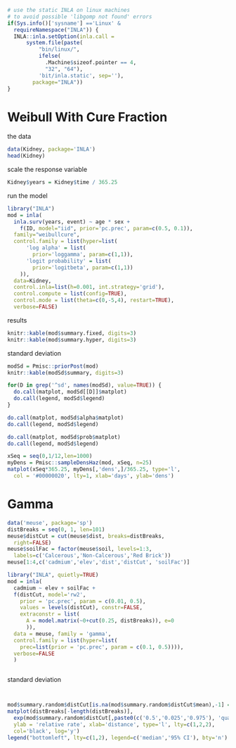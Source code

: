 <!--
%\VignetteEngine{knitr::rmarkdown}
%\VignetteIndexEntry{INLA examples}
-->

```r
# use the static INLA on linux machines
# to avoid possible 'libgomp not found' errors
if(Sys.info()['sysname'] =='Linux' &
  requireNamespace("INLA")) {   
  INLA::inla.setOption(inla.call = 
      system.file(paste(
          "bin/linux/",          
          ifelse(
            .Machine$sizeof.pointer == 4, 
            "32", "64"),
          'bit/inla.static', sep=''),
        package="INLA")) 
}
```


# Weibull With Cure Fraction

the data
```r
data(Kidney, package='INLA')
head(Kidney)
```

scale the response variable
```r
Kidney$years = Kidney$time / 365.25
```




run the model 

```r
library("INLA")
mod = inla(
  inla.surv(years, event) ~ age * sex + 
    f(ID, model="iid", prior='pc.prec', param=c(0.5, 0.1)), 
  family="weibullcure", 
  control.family = list(hyper=list(
      'log alpha' = list(
        prior='loggamma', param=c(1,1)),
      'logit probability' = list(
        prior='logitbeta', param=c(1,1))
    )),
  data=Kidney, 
  control.inla=list(h=0.001, int.strategy='grid'), 
  control.compute = list(config=TRUE),
  control.mode = list(theta=c(0,-5,4), restart=TRUE),
  verbose=FALSE)
```

results

```r
knitr::kable(mod$summary.fixed, digits=3)
knitr::kable(mod$summary.hyper, digits=3)
```

standard deviation
```r
modSd = Pmisc::priorPost(mod)
knitr::kable(modSd$summary, digits=3)
```

```r
for(D in grep('^sd', names(modSd), value=TRUE)) {
  do.call(matplot, modSd[[D]]$matplot)
  do.call(legend, modSd$legend)
}
```

```r
do.call(matplot, modSd$alpha$matplot)
do.call(legend, modSd$legend)
```

```r
do.call(matplot, modSd$prob$matplot)
do.call(legend, modSd$legend)
```

```r
xSeq = seq(0,1/12,len=1000)
myDens = Pmisc::sampleDensHaz(mod, xSeq, n=25)
matplot(xSeq*365.25, myDens[,'dens',]/365.25, type='l',
  col = '#00000020', lty=1, xlab='days', ylab='dens')
```

# Gamma

```r
data('meuse', package='sp')
distBreaks = seq(0, 1, len=101)
meuse$distCut = cut(meuse$dist, breaks=distBreaks, 
  right=FALSE)
meuse$soilFac = factor(meuse$soil, levels=1:3, 
  labels=c('Calcerous','Non-Calcerous','Red Brick'))
meuse[1:4,c('cadmium','elev','dist','distCut', 'soilFac')]
```


```r
library("INLA", quietly=TRUE)
mod = inla(
  cadmium ~ elev + soilFac + 
  f(distCut, model='rw2', 
    prior = 'pc.prec', param = c(0.01, 0.5),
    values = levels(distCut), constr=FALSE,
    extraconstr = list(
      A = model.matrix(~0+cut(0.25, distBreaks)), e=0
      )),
  data = meuse, family = 'gamma',
  control.family = list(hyper=list(
    prec=list(prior = 'pc.prec', param = c(0.1, 0.5)))),
  verbose=FALSE
  )
```

```r
```

standard deviation
```r
```


```r
```

```r
mod$summary.random$distCut[is.na(mod$summary.random$distCut$mean),-1] = 0
matplot(distBreaks[-length(distBreaks)], 
  exp(mod$summary.random$distCut[,paste0(c('0.5','0.025','0.975'), 'quant')]),
  ylab = 'relative rate', xlab='distance', type='l', lty=c(1,2,2),
  col='black', log='y')
legend("bottomleft", lty=c(1,2), legend=c('median','95% CI'), bty='n')
```
